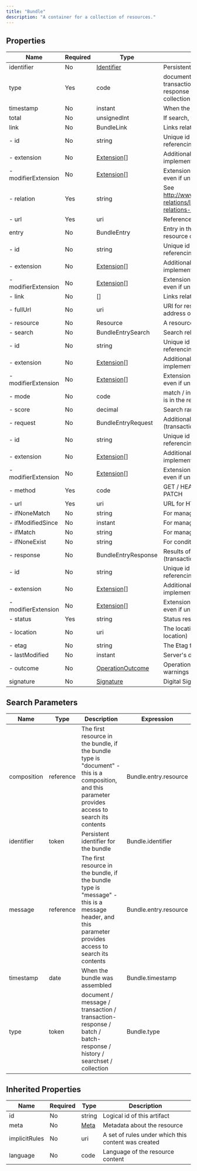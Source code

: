 ```yaml
---
title: "Bundle"
description: "A container for a collection of resources."
---
```


## Properties

| Name                | Required | Type                                                             | Description                                                                                                         |
| ------------------- | -------- | ---------------------------------------------------------------- | ------------------------------------------------------------------------------------------------------------------- |
| identifier          | No       | [Identifier](/medical-api/fhir/data-types/identifier)            | Persistent identifier for the bundle                                                                                |
| type                | Yes      | code                                                             | document / message / transaction / transaction-response / batch / batch-response / history / searchset / collection |
| timestamp           | No       | instant                                                          | When the bundle was assembled                                                                                       |
| total               | No       | unsignedInt                                                      | If search, the total number of matches                                                                              |
| link                | No       | BundleLink                                                       | Links related to this Bundle                                                                                        |
| - id                | No       | string                                                           | Unique id for inter-element referencing                                                                             |
| - extension         | No       | [Extension](/medical-api/fhir/data-types/extension)[]            | Additional content defined by implementations                                                                       |
| - modifierExtension | No       | [Extension](/medical-api/fhir/data-types/extension)[]            | Extensions that cannot be ignored even if unrecognized                                                              |
| - relation          | Yes      | string                                                           | See http://www.iana.org/assignments/link-relations/link-relations.xhtml#link-relations-1                            |
| - url               | Yes      | uri                                                              | Reference details for the link                                                                                      |
| entry               | No       | BundleEntry                                                      | Entry in the bundle - will have a resource or information                                                           |
| - id                | No       | string                                                           | Unique id for inter-element referencing                                                                             |
| - extension         | No       | [Extension](/medical-api/fhir/data-types/extension)[]            | Additional content defined by implementations                                                                       |
| - modifierExtension | No       | [Extension](/medical-api/fhir/data-types/extension)[]            | Extensions that cannot be ignored even if unrecognized                                                              |
| - link              | No       | []                                                               | Links related to this entry                                                                                         |
| - fullUrl           | No       | uri                                                              | URI for resource (Absolute URL server address or URI for UUID/OID)                                                  |
| - resource          | No       | Resource                                                         | A resource in the bundle                                                                                            |
| - search            | No       | BundleEntrySearch                                                | Search related information                                                                                          |
| - id                | No       | string                                                           | Unique id for inter-element referencing                                                                             |
| - extension         | No       | [Extension](/medical-api/fhir/data-types/extension)[]            | Additional content defined by implementations                                                                       |
| - modifierExtension | No       | [Extension](/medical-api/fhir/data-types/extension)[]            | Extensions that cannot be ignored even if unrecognized                                                              |
| - mode              | No       | code                                                             | match / include / outcome - why this is in the result set                                                           |
| - score             | No       | decimal                                                          | Search ranking (between 0 and 1)                                                                                    |
| - request           | No       | BundleEntryRequest                                               | Additional execution information (transaction/batch/history)                                                        |
| - id                | No       | string                                                           | Unique id for inter-element referencing                                                                             |
| - extension         | No       | [Extension](/medical-api/fhir/data-types/extension)[]            | Additional content defined by implementations                                                                       |
| - modifierExtension | No       | [Extension](/medical-api/fhir/data-types/extension)[]            | Extensions that cannot be ignored even if unrecognized                                                              |
| - method            | Yes      | code                                                             | GET / HEAD / POST / PUT / DELETE / PATCH                                                                            |
| - url               | Yes      | uri                                                              | URL for HTTP equivalent of this entry                                                                               |
| - ifNoneMatch       | No       | string                                                           | For managing cache currency                                                                                         |
| - ifModifiedSince   | No       | instant                                                          | For managing cache currency                                                                                         |
| - ifMatch           | No       | string                                                           | For managing update contention                                                                                      |
| - ifNoneExist       | No       | string                                                           | For conditional creates                                                                                             |
| - response          | No       | BundleEntryResponse                                              | Results of execution (transaction/batch/history)                                                                    |
| - id                | No       | string                                                           | Unique id for inter-element referencing                                                                             |
| - extension         | No       | [Extension](/medical-api/fhir/data-types/extension)[]            | Additional content defined by implementations                                                                       |
| - modifierExtension | No       | [Extension](/medical-api/fhir/data-types/extension)[]            | Extensions that cannot be ignored even if unrecognized                                                              |
| - status            | Yes      | string                                                           | Status response code (text optional)                                                                                |
| - location          | No       | uri                                                              | The location (if the operation returns a location)                                                                  |
| - etag              | No       | string                                                           | The Etag for the resource (if relevant)                                                                             |
| - lastModified      | No       | instant                                                          | Server's date time modified                                                                                         |
| - outcome           | No       | [OperationOutcome](/medical-api/fhir/resources/operationoutcome) | OperationOutcome with hints and warnings (for batch/transaction)                                                    |
| signature           | No       | [Signature](/medical-api/fhir/data-types/signature)              | Digital Signature                                                                                                   |

## Search Parameters

| Name        | Type      | Description                                                                                                                                             | Expression            |
| ----------- | --------- | ------------------------------------------------------------------------------------------------------------------------------------------------------- | --------------------- |
| composition | reference | The first resource in the bundle, if the bundle type is "document" - this is a composition, and this parameter provides access to search its contents   | Bundle.entry.resource |
| identifier  | token     | Persistent identifier for the bundle                                                                                                                    | Bundle.identifier     |
| message     | reference | The first resource in the bundle, if the bundle type is "message" - this is a message header, and this parameter provides access to search its contents | Bundle.entry.resource |
| timestamp   | date      | When the bundle was assembled                                                                                                                           | Bundle.timestamp      |
| type        | token     | document / message / transaction / transaction-response / batch / batch-response / history / searchset / collection                                     | Bundle.type           |

## Inherited Properties

| Name          | Required | Type                                      | Description                                         |
| ------------- | -------- | ----------------------------------------- | --------------------------------------------------- |
| id            | No       | string                                    | Logical id of this artifact                         |
| meta          | No       | [Meta](/medical-api/fhir/data-types/meta) | Metadata about the resource                         |
| implicitRules | No       | uri                                       | A set of rules under which this content was created |
| language      | No       | code                                      | Language of the resource content                    |
